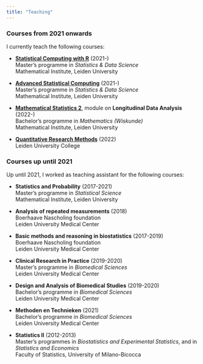 ```yaml
---
title: "Teaching"
---
```


### Courses from 2021 onwards

I currently teach the following courses:

* [**Statistical Computing with R**](https://studiegids.universiteitleiden.nl/en/courses/110098/statistical-computing-with-r) (2021-)  
Master's programme in *Statistics \& Data Science*  
Mathematical Institute, Leiden University

* [**Advanced Statistical Computing**](https://studiegids.universiteitleiden.nl/en/courses/105113/advanced-statistical-computing) (2021-)  
Master's programme in *Statistics \& Data Science*  
Mathematical Institute, Leiden University

* [**Mathematical Statistics 2**](https://studiegids.universiteitleiden.nl/en/courses/109613/mathematical-statistics-2), module on **Longitudinal Data Analysis**  (2022-)  
Bachelor's programme in *Mathematics (Wiskunde)*  
Mathematical Institute, Leiden University

* [**Quantitative Research Methods**](https://studiegids.universiteitleiden.nl/courses/110357/quantitative-research-methods) (2022)  
Leiden University College

### Courses up until 2021

Up until 2021, I worked as teaching assistant for the following courses:

* **Statistics and Probability** (2017-2021)  
Master's programme in *Statistical Science*  
Mathematical Institute, Leiden University

* **Analysis of repeated measurements** (2018)  
Boerhaave Nascholing foundation  
Leiden University Medical Center

* **Basic methods and reasoning in biostatistics** (2017-2019)  
Boerhaave Nascholing foundation  
Leiden University Medical Center

* **Clinical Research in Practice** (2019-2020)  
Master's programme in *Biomedical Sciences*  
Leiden University Medical Center

* **Design and Analysis of Biomedical Studies** (2019-2020)  
Bachelor's programme in *Biomedical Sciences*  
Leiden University Medical Center

* **Methoden en Technieken** (2021)  
Bachelor's programme in *Biomedical Sciences*  
Leiden University Medical Center

* **Statistics II** (2012-2013)  
Master's programmes in *Biostatistics and Experimental Statistics*, and in *Statistics and Economics*  
Faculty of Statistics, University of Milano-Bicocca